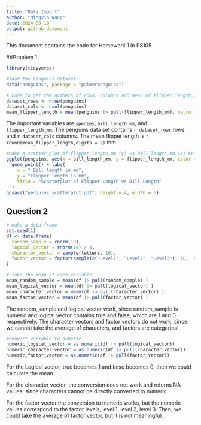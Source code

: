 ```yaml
---
title: "Data Import"
author: "Mingyin Wang"
date: 2024-09-18
output: github_document
---
```


This document contains the code for Homework 1 in P8105

##Problem 1

```r
library(tidyverse)
```


```r
#load the penguins dataset
data("penguins", package = "palmerpenguins")
```


```r
# Code to get the numbers of rows, columns and mean of flipper_length_mm column
dataset_rows <- nrow(penguins)
dataset_cols <- ncol(penguins)
mean_flipper_length = mean(penguins |> pull(flipper_length_mm), na.rm = TRUE) 
```

The important variables are `species`, `bill_length_mm`, and `flipper_length_mm`. 
The penguins data set contains `r dataset_rows` rows and `r dataset_cols` columns. 
The mean flipper length is `r round(mean_flipper_length,digits = 2)` mm.


```r
#Make a scatter plot of flipper_length_mm (y) vs bill_length_mm (x) and save it
ggplot(penguins, aes(x = bill_length_mm, y = flipper_length_mm, color = species)) + 
  geom_point() + labs(
    x = " Bill length in mm", 
    y = "Flipper length in mm", 
    title = "Scatterplot of Flipper Length vs Bill Length"
  )
ggsave("penguins_scatterplot.pdf", height = 4, width = 6)
```


## Question 2
```r
# make a data frame
set.seed(1)  
df <- data.frame(
  random_sample = rnorm(10), 
  logical_vector = rnorm(10) > 0,
  character_vector = sample(letters, 10),
  factor_vector = factor(sample(c("Level1", "Level2", "Level3"), 10,  replace = TRUE))  
)

```

```r
# take the mean of each variable
mean_random_sample = mean(df |> pull(random_sample) )
mean_logical_vector = mean(df |> pull(logical_vector) )
mean_character_vector = mean(df |> pull(character_vector) )
mean_factor_vector = mean(df |> pull(factor_vector) )
```
The random_sample and logical vector work, since random_sample is numeric and logical vector contains true and false, which are 1 and 0 respectively. The character vectors and factor vectors do not work, since we cannot take the average of characters, and factors are categorical.

```r
#convert variable to numeric
numeric_logical_vector = as.numeric(df |> pull(logical_vector))
numeric_character_vector = as.numeric(df |> pull(character_vector))
numeric_factor_vector = as.numeric(df |> pull(factor_vector))
```
For the Logical vector, true becomes 1 and false becomes 0, then we could calculate the mean

For the character vector, the conversion does not work and returns NA values, since characters cannot be directly converted to numeric.

For the factor vector,the conversion to numeric works, but the numeric values correspond to the factor levels, level 1, level 2, level 3. Then, we could take the average of factor vector, but it is not meaningful. 







